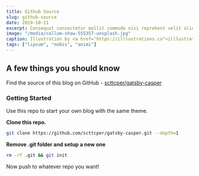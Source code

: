 ```yaml
---
title: Github Source
slug: github-source
date: 2019-10-11
excerpt: Consequat consectetur mollit commodo nisi reprehent velit aliqua quis nisi laborum. Nisi Lorem aliquip occaecat cillum sectetur cupidatat et duis commodo nisi reprehent.
image: "/media/callum-shaw-555357-unsplash.jpg"
caption: Illustration by <a href="https://illlustrations.co">illlustrations.co!</a>
tags: ["lipsum", "nobis", "animi"]
---
```


## **A few things you should know**

Find the source of this blog on GitHub - [scttcper/gatsby-casper](https://github.com/scttcper/gatsby-casper)

### Getting Started

Use this repo to start your own blog with the same theme.

**Clone this repo.**

```bash
git clone https://github.com/scttcper/gatsby-casper.git --depth=1
```

**Remove .git folder and setup a new one**

```bash
rm -rf .git && git init
```

Now push to whatever repo you want!
